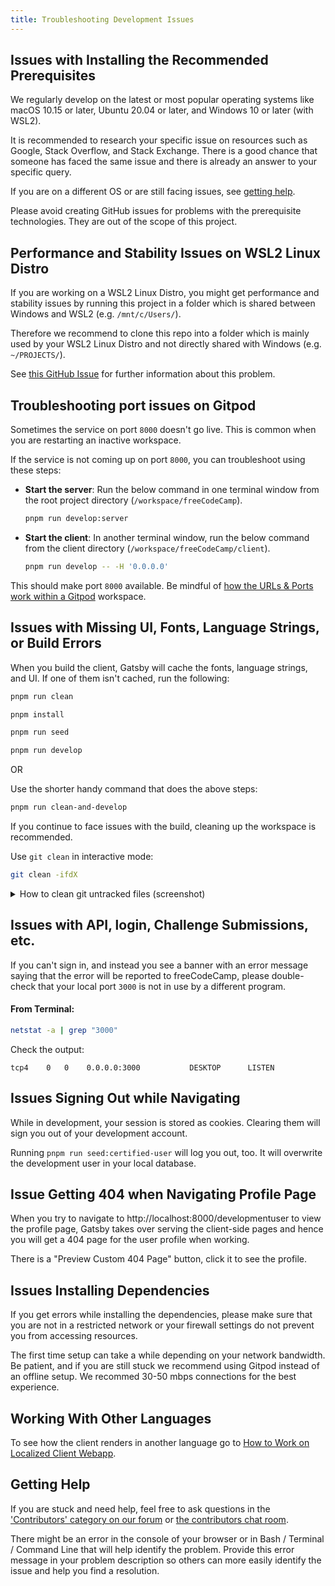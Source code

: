 ```yaml
---
title: Troubleshooting Development Issues
---
```



## Issues with Installing the Recommended Prerequisites

We regularly develop on the latest or most popular operating systems like macOS 10.15 or later, Ubuntu 20.04 or later, and Windows 10 or later (with WSL2).

It is recommended to research your specific issue on resources such as Google, Stack Overflow, and Stack Exchange. There is a good chance that someone has faced the same issue and there is already an answer to your specific query.

If you are on a different OS or are still facing issues, see [getting help](#getting-help).

<Aside type='danger' title='Important'>

Please avoid creating GitHub issues for problems with the prerequisite technologies. They are out of the scope of this project.

</Aside>

## Performance and Stability Issues on WSL2 Linux Distro

If you are working on a WSL2 Linux Distro, you might get performance and stability issues by running this project in a folder which is shared between Windows and WSL2 (e.g. `/mnt/c/Users/`).

Therefore we recommend to clone this repo into a folder which is mainly used by your WSL2 Linux Distro and not directly shared with Windows (e.g. `~/PROJECTS/`).

See [this GitHub Issue](https://github.com/freeCodeCamp/freeCodeCamp/issues/40632) for further information about this problem.

## Troubleshooting port issues on Gitpod

Sometimes the service on port `8000` doesn't go live. This is common when you are restarting an inactive workspace.

If the service is not coming up on port `8000`, you can troubleshoot using these steps:

- **Start the server**: Run the below command in one terminal window from the root project directory (`/workspace/freeCodeCamp`).

  ```bash
  pnpm run develop:server
  ```

- **Start the client**: In another terminal window, run the below command from the client directory (`/workspace/freeCodeCamp/client`).

  ```bash
  pnpm run develop -- -H '0.0.0.0'
  ```

This should make port `8000` available. Be mindful of [how the URLs & Ports work within a Gitpod](https://www.gitpod.io/docs/configure/workspaces/ports) workspace.

## Issues with Missing UI, Fonts, Language Strings, or Build Errors

When you build the client, Gatsby will cache the fonts, language strings, and UI. If one of them isn't cached, run the following:

```bash
pnpm run clean
```

```bash
pnpm install
```

```bash
pnpm run seed
```

```bash
pnpm run develop
```

OR

Use the shorter handy command that does the above steps:

```bash
pnpm run clean-and-develop
```

If you continue to face issues with the build, cleaning up the workspace is recommended.

Use `git clean` in interactive mode:

```bash
git clean -ifdX
```

<details>
  <summary>How to clean git untracked files (screenshot)</summary>
  <br />
  <img
    src='/images/github/how-to-untrack.gif'
    alt='How to clean git untracked files'
  />
</details>

## Issues with API, login, Challenge Submissions, etc.

If you can't sign in, and instead you see a banner with an error message saying that the error will be reported to freeCodeCamp, please double-check that your local port `3000` is not in use by a different program.

#### **From Terminal:**

```bash
netstat -a | grep "3000"
```

Check the output:

```
tcp4    0   0    0.0.0.0:3000           DESKTOP      LISTEN
```

## Issues Signing Out while Navigating

While in development, your session is stored as cookies. Clearing them will sign you out of your development account.

Running `pnpm run seed:certified-user` will log you out, too. It will overwrite the development user in your local database.

## Issue Getting 404 when Navigating Profile Page

When you try to navigate to http://localhost:8000/developmentuser to view the profile page, Gatsby takes over serving the client-side pages and hence you will get a 404 page for the user profile when working.

There is a "Preview Custom 404 Page" button, click it to see the profile.

## Issues Installing Dependencies

If you get errors while installing the dependencies, please make sure that you are not in a restricted network or your firewall settings do not prevent you from accessing resources.

<Aside type='caution' title='Slow downloads'>

The first time setup can take a while depending on your network bandwidth. Be patient, and if you are still stuck we recommend using Gitpod instead of an offline setup. We recommed 30-50 mbps connections for the best experience.

</Aside>

## Working With Other Languages

To see how the client renders in another language go to [How to Work on Localized Client Webapp](/how-to-work-on-localized-client-webapp/#testing-the-client-app-in-a-world-language).

## Getting Help

If you are stuck and need help, feel free to ask questions in the ['Contributors' category on our forum](https://forum.freecodecamp.org/c/contributors) or [the contributors chat room](https://discord.gg/PRyKn3Vbay).

There might be an error in the console of your browser or in Bash / Terminal / Command Line that will help identify the problem. Provide this error message in your problem description so others can more easily identify the issue and help you find a resolution.
